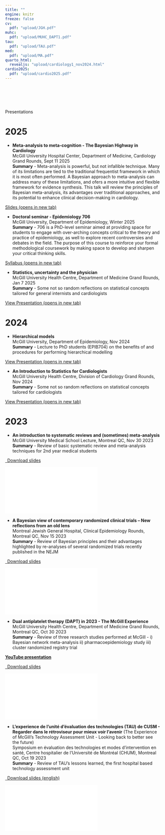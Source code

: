 ```yaml
---
title: ""
engine: knitr
freeze: false
cv:
  pdf: "upload/JGH.pdf"
muhc:
  pdf: "upload/MUHC_DAPT1.pdf"
tau:
  pdf: "upload/TAU.pdf"
med:
  pdf: "upload/MA.pdf"
quarto_html:
  revealjs: "upload/cardiology1_nov2024.html"
cardio2025:
  pdf: "upload/cardio2025.pdf"
---
```


<p style="font-size: xx-large; background-color: crimson; display: inline-block;color: #f1f1f1; font-weight: bold">

Presentations <iconify-icon icon="et:presentation"></iconify-icon>

</p>

# 2025

-   **Meta-analysis to meta-cognition - The Bayesian Highway in Cardiology**\
    McGill University Hospital Center, Department of Medicine, Cardiology Grand Rounds, Sept 11 2025\
    **Summary** - Meta-analysis is powerful, but not infallible technique. Many of its limitations are tied to the traditional frequentist framework in which it is most often performed. A Bayesian approach to meta-analysis can address many of these limitations, and ofers a more intuitive and flexible framework for evidence synthesis. This talk will review the principles of Bayesian meta-analysis, its advantages over traditional approaches, and its potential to enhance clinical decision-making in cardiology.


<p class="text-center">
<a class="btn btn-primary btn-lg cv-download" href="`r rmarkdown::metadata$cardio2025$pdf`" target="_blank">
  <i class="fa-solid fa-file-arrow-down"></i> Slides (opens in new tab)
</a>
</p>


-   **Doctoral seminar - Epidemiology 706**\
    McGill University, Department of Epidemiology, Winter 2025\
    **Summary** - 706 is a PhD-level seminar aimed at providing space for students to engage with over-arching concepts critical to the theory and practice of epidemiology, as well to explore recent controversies and debates in the field. The purpose of this course to reinforce your formal methodological coursework by making space to develop and sharpen your critical thinking skills.

<p class="text-center">

<a class="btn btn-primary btn-lg cv-download" href="upload/epib706.html" target="_blank"> <i class="fa-solid fa-file-arrow-down"></i>Syllabus (opens in new tab) </a>

</p>


-   **Statistics, uncertainty and the physician**\
    McGill University Health Centre, Department of Medicine Grand Rounds, Jan 7 2025\
    **Summary** - Some not so random reflections on statistical concepts tailored for general internists and cardiologists

<p class="text-center">

<a class="btn btn-primary btn-lg cv-download" href="upload/Jan7Rounds.html" target="_blank"> <i class="fa-solid fa-file-arrow-down"></i>View Presentation (opens in new tab) </a>

</p>

# 2024

-   **Hierarchical models**\
    McGill University, Department of Epidemiology, Nov 2024\
    **Summary** - Lecture to PhD students (EPIB704) on the benefits of and procedures for performing hierarchical modelling

<p class="text-center">

<a class="btn btn-primary btn-lg cv-download" href="upload/hier_lecture.html" target="_blank"> <i class="fa-solid fa-file-arrow-down"></i>View Presentation (opens in new tab) </a>

</p>

-   **An Introduction to Statistics for Cardiologists**\
    McGill University Health Centre, Division of Cardiology Grand Rounds, Nov 2024\
    **Summary** - Some not so random reflections on statistical concepts tailored for cardiologists

<p class="text-center">

<a class="btn btn-primary btn-lg cv-download" href="upload/cardiology1_nov2024.html" target="_blank"> <i class="fa-solid fa-file-arrow-down"></i>View Presentation (opens in new tab) </a>

</p>

#  2023

<!-- -->

-   **An introduction to systematic reviews and (sometimes) meta-analysis**\
    McGill University Medical School Lecture, Montreal QC, Nov 30 2023\
    **Summary** - Review of basic systematic review and meta-analysis techniques for 2nd year medical students

<p class="text-center">

<a class="btn btn-primary btn-lg cv-download" href="`r rmarkdown::metadata$med$pdf`" target="_blank"> <i class="fa-solid fa-file-arrow-down"></i> Download slides </a>

</p>

<div>

<iframe src="`r rmarkdown::metadata$med$pdf`" style="border: 0.5px">

</iframe>

</div>

-   **A Bayesian view of contemporary randomized clinical trials – New reflections from an old lens**\
    Montreal Jewish General Hospital, Clinical Epidemiology Rounds, Montreal QC, Nov 15 2023\
    **Summary** - Review of Bayesian principles and their advantages highlighted by re-analyses of several randomized trials recently published in the NEJM

<p class="text-center">

<a class="btn btn-primary btn-lg cv-download" href="`r rmarkdown::metadata$cv$pdf`" target="_blank"> <i class="fa-solid fa-file-arrow-down"></i> Download slides </a>

</p>

<div>

<iframe src="`r rmarkdown::metadata$cv$pdf`" style="border: 0.5px">

</iframe>

</div>

-   **Dual antiplatelet therapy (DAPT) in 2023 - The McGill Experience**\
    McGill University Health Centre, Department of Medicine Grand Rounds, Montreal QC, Oct 30 2023\
    **Summary** - Review of three research studies performed at McGill - i) Bayesian network meta-analysis ii) pharmacoepidemiology study iii) cluster randomized registry trial

[**YouTube presentation**](https://www.youtube.com/watch?v=0OqPSr8Q208)

<p class="text-center">

<a class="btn btn-primary btn-lg cv-download" href="`r rmarkdown::metadata$muhc$pdf`" target="_blank"> <i class="fa-solid fa-file-arrow-down"></i> Download slides </a>

</p>

<div>

<iframe src="`r rmarkdown::metadata$muhc$pdf`" style="border: 0.5px">

</iframe>

</div>

-   **L'experience de l’unité d'évaluation des technologies (TAU) de CUSM - Regarder dans le rétroviseur pour mieux voir l’avenir** (The Experience of McGill's Technology Assessment Unit - Looking back to better see the future)\
    Symposium en évaluation des technologies et modes d’intervention en santé, Centre hospitalier de l’Université de Montréal (CHUM), Montreal QC, Oct 19 2023\
    **Summary** - Review of TAU's lessons learned, the first hospital based technology assessment unit

<p class="text-center">

<a class="btn btn-primary btn-lg cv-download" href="`r rmarkdown::metadata$tau$pdf`" target="_blank"> <i class="fa-solid fa-file-arrow-down"></i> Download slides (english) </a>

</p>

<div>

<iframe src="`r rmarkdown::metadata$tau$pdf`" style="border: 0.5px">

</iframe>

</div>
